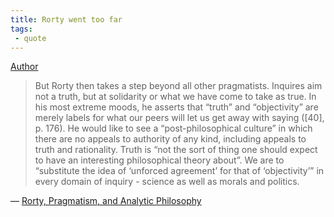 ```yaml
---
title: Rorty went too far
tags:
 - quote 
---
```

[Author](/docs/phil/people/Cheryl Misak.html)

> But Rorty then takes a step beyond all other pragmatists. Inquires aim not a truth, but at solidarity or what we have come to take as true. In his most extreme moods, he asserts that “truth” and “objectivity” are merely labels for what our peers will let us get away with saying ([40], p. 176). He would like to see a “post-philosophical culture” in which there are no appeals to authority of any kind, including appeals to truth and rationality. Truth is “not the sort of thing one should expect to have an interesting philosophical theory about”. We are to "substitute the idea of 'unforced agreement' for that of 'objectivity'" in every domain of inquiry - science as well as morals and politics.

— [Rorty, Pragmatism, and Analytic Philosophy](/docs/phil/works/Rorty, Pragmatism, and Analytic Philosophy.html)